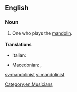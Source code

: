==English==

===Noun===
{{en-noun}}

# One who plays the [[mandolin]].

====Translations====
{{trans-top|one who plays the mandolin}}
* Italian: {{t-|it|mandolinista|m|f}}
{{trans-mid}}
* Macedonian: {{t-|mk|мандолинист|m|tr=mandoliníst|sc=Cyrl}}, {{t-|mk|мандолинистка|f|tr=mandolinístka|sc=Cyrl}}
{{trans-bottom}}

[[Category:en:Musicians]]

[[sv:mandolinist]]
[[vi:mandolinist]]